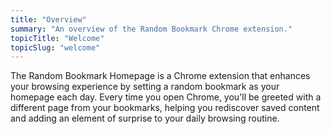 ```yaml
---
title: "Overview"
summary: "An overview of the Random Bookmark Chrome extension."
topicTitle: "Welcome"
topicSlug: "welcome"
---
```


The Random Bookmark Homepage is a Chrome extension that enhances your browsing experience by setting a random bookmark as your homepage each day. Every time you open Chrome, you'll be greeted with a different page from your bookmarks, helping you rediscover saved content and adding an element of surprise to your daily browsing routine.